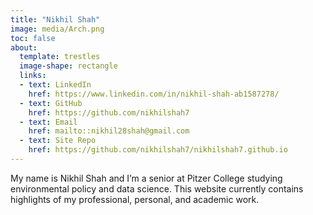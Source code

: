 ```yaml
---
title: "Nikhil Shah"
image: media/Arch.png
toc: false
about: 
  template: trestles
  image-shape: rectangle
  links:
  - text: LinkedIn
    href: https://www.linkedin.com/in/nikhil-shah-ab1587278/
  - text: GitHub
    href: https://github.com/nikhilshah7
  - text: Email
    href: mailto::nikhil28shah@gmail.com
  - text: Site Repo
    href: https://github.com/nikhilshah7/nikhilshah7.github.io
---
```


My name is Nikhil Shah and I'm a senior at Pitzer College studying environmental policy and data science. This website currently contains highlights of my professional, personal, and academic work.
